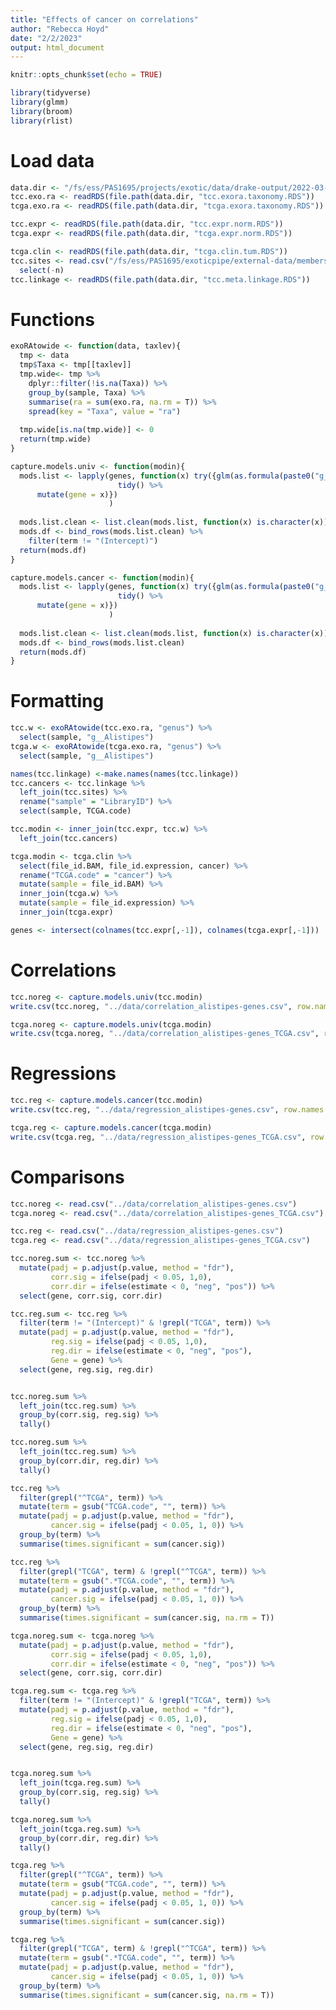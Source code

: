 ```yaml
---
title: "Effects of cancer on correlations"
author: "Rebecca Hoyd"
date: "2/2/2023"
output: html_document
---
```


```r
knitr::opts_chunk$set(echo = TRUE)

library(tidyverse)
library(glmm)
library(broom)
library(rlist)
```

# Load data

```r
data.dir <- "/fs/ess/PAS1695/projects/exotic/data/drake-output/2022-03-08"
tcc.exo.ra <- readRDS(file.path(data.dir, "tcc.exora.taxonomy.RDS"))
tcga.exo.ra <- readRDS(file.path(data.dir, "tcga.exora.taxonomy.RDS"))

tcc.expr <- readRDS(file.path(data.dir, "tcc.expr.norm.RDS"))
tcga.expr <- readRDS(file.path(data.dir, "tcga.expr.norm.RDS"))

tcga.clin <- readRDS(file.path(data.dir, "tcga.clin.tum.RDS"))
tcc.sites <- read.csv("/fs/ess/PAS1695/exoticpipe/external-data/members-of-TCGA-groups.csv") %>%
  select(-n)
tcc.linkage <- readRDS(file.path(data.dir, "tcc.meta.linkage.RDS"))
```

# Functions

```r
exoRAtowide <- function(data, taxlev){
  tmp <- data
  tmp$Taxa <- tmp[[taxlev]]
  tmp.wide<- tmp %>%
    dplyr::filter(!is.na(Taxa)) %>%
    group_by(sample, Taxa) %>%
    summarise(ra = sum(exo.ra, na.rm = T)) %>%
    spread(key = "Taxa", value = "ra")
  
  tmp.wide[is.na(tmp.wide)] <- 0
  return(tmp.wide)
}

```

```r
capture.models.univ <- function(modin){
  mods.list <- lapply(genes, function(x) try({glm(as.formula(paste0("g__Alistipes", " ~ `", x, "`")), family = "Gamma", data = modin) %>%
                        tidy() %>%
      mutate(gene = x)})
                      )
                      
  mods.list.clean <- list.clean(mods.list, function(x) is.character(x))
  mods.df <- bind_rows(mods.list.clean) %>%
    filter(term != "(Intercept)")
  return(mods.df)
}

capture.models.cancer <- function(modin){
  mods.list <- lapply(genes, function(x) try({glm(as.formula(paste0("g__Alistipes", " ~ `", x, "`*TCGA.code")), family = "Gamma", data = modin) %>%
                        tidy() %>%
      mutate(gene = x)})
                      )
                      
  mods.list.clean <- list.clean(mods.list, function(x) is.character(x))
  mods.df <- bind_rows(mods.list.clean)
  return(mods.df)
}
```

# Formatting

```r
tcc.w <- exoRAtowide(tcc.exo.ra, "genus") %>%
  select(sample, "g__Alistipes")
tcga.w <- exoRAtowide(tcga.exo.ra, "genus") %>%
  select(sample, "g__Alistipes")
```

```r
names(tcc.linkage) <-make.names(names(tcc.linkage))
tcc.cancers <- tcc.linkage %>%
  left_join(tcc.sites) %>%
  rename("sample" = "LibraryID") %>%
  select(sample, TCGA.code)

tcc.modin <- inner_join(tcc.expr, tcc.w) %>%
  left_join(tcc.cancers)

tcga.modin <- tcga.clin %>%
  select(file_id.BAM, file_id.expression, cancer) %>%
  rename("TCGA.code" = "cancer") %>%
  mutate(sample = file_id.BAM) %>%
  inner_join(tcga.w) %>%
  mutate(sample = file_id.expression) %>%
  inner_join(tcga.expr)

genes <- intersect(colnames(tcc.expr[,-1]), colnames(tcga.expr[,-1]))

```

# Correlations

```r
tcc.noreg <- capture.models.univ(tcc.modin)
write.csv(tcc.noreg, "../data/correlation_alistipes-genes.csv", row.names = F)
```

```r
tcga.noreg <- capture.models.univ(tcga.modin)
write.csv(tcga.noreg, "../data/correlation_alistipes-genes_TCGA.csv", row.names = F)
```


# Regressions

```r
tcc.reg <- capture.models.cancer(tcc.modin)
write.csv(tcc.reg, "../data/regression_alistipes-genes.csv", row.names = F)
```

```r
tcga.reg <- capture.models.cancer(tcga.modin)
write.csv(tcga.reg, "../data/regression_alistipes-genes_TCGA.csv", row.names = F)
```

# Comparisons

```r
tcc.noreg <- read.csv("../data/correlation_alistipes-genes.csv")
tcga.noreg <- read.csv("../data/correlation_alistipes-genes_TCGA.csv")

tcc.reg <- read.csv("../data/regression_alistipes-genes.csv")
tcga.reg <- read.csv("../data/regression_alistipes-genes_TCGA.csv")
```

```r
tcc.noreg.sum <- tcc.noreg %>%
  mutate(padj = p.adjust(p.value, method = "fdr"),
         corr.sig = ifelse(padj < 0.05, 1,0),
         corr.dir = ifelse(estimate < 0, "neg", "pos")) %>%
  select(gene, corr.sig, corr.dir)

tcc.reg.sum <- tcc.reg %>%
  filter(term != "(Intercept)" & !grepl("TCGA", term)) %>%
  mutate(padj = p.adjust(p.value, method = "fdr"),
         reg.sig = ifelse(padj < 0.05, 1,0),
         reg.dir = ifelse(estimate < 0, "neg", "pos"),
         Gene = gene) %>%
  select(gene, reg.sig, reg.dir)


tcc.noreg.sum %>%
  left_join(tcc.reg.sum) %>%
  group_by(corr.sig, reg.sig) %>%
  tally()

tcc.noreg.sum %>%
  left_join(tcc.reg.sum) %>%
  group_by(corr.dir, reg.dir) %>%
  tally()

tcc.reg %>%
  filter(grepl("^TCGA", term)) %>%
  mutate(term = gsub("TCGA.code", "", term)) %>%
  mutate(padj = p.adjust(p.value, method = "fdr"),
         cancer.sig = ifelse(padj < 0.05, 1, 0)) %>%
  group_by(term) %>%
  summarise(times.significant = sum(cancer.sig))

tcc.reg %>%
  filter(grepl("TCGA", term) & !grepl("^TCGA", term)) %>%
  mutate(term = gsub(".*TCGA.code", "", term)) %>%
  mutate(padj = p.adjust(p.value, method = "fdr"),
         cancer.sig = ifelse(padj < 0.05, 1, 0)) %>%
  group_by(term) %>%
  summarise(times.significant = sum(cancer.sig, na.rm = T))
```

```r
tcga.noreg.sum <- tcga.noreg %>%
  mutate(padj = p.adjust(p.value, method = "fdr"),
         corr.sig = ifelse(padj < 0.05, 1,0),
         corr.dir = ifelse(estimate < 0, "neg", "pos")) %>%
  select(gene, corr.sig, corr.dir)

tcga.reg.sum <- tcga.reg %>%
  filter(term != "(Intercept)" & !grepl("TCGA", term)) %>%
  mutate(padj = p.adjust(p.value, method = "fdr"),
         reg.sig = ifelse(padj < 0.05, 1,0),
         reg.dir = ifelse(estimate < 0, "neg", "pos"),
         Gene = gene) %>%
  select(gene, reg.sig, reg.dir)


tcga.noreg.sum %>%
  left_join(tcga.reg.sum) %>%
  group_by(corr.sig, reg.sig) %>%
  tally()

tcga.noreg.sum %>%
  left_join(tcga.reg.sum) %>%
  group_by(corr.dir, reg.dir) %>%
  tally()

tcga.reg %>%
  filter(grepl("^TCGA", term)) %>%
  mutate(term = gsub("TCGA.code", "", term)) %>%
  mutate(padj = p.adjust(p.value, method = "fdr"),
         cancer.sig = ifelse(padj < 0.05, 1, 0)) %>%
  group_by(term) %>%
  summarise(times.significant = sum(cancer.sig))

tcga.reg %>%
  filter(grepl("TCGA", term) & !grepl("^TCGA", term)) %>%
  mutate(term = gsub(".*TCGA.code", "", term)) %>%
  mutate(padj = p.adjust(p.value, method = "fdr"),
         cancer.sig = ifelse(padj < 0.05, 1, 0)) %>%
  group_by(term) %>%
  summarise(times.significant = sum(cancer.sig, na.rm = T))
```